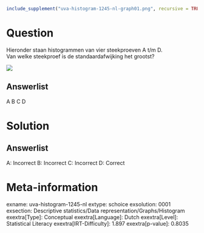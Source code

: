 ```r
include_supplement("uva-histogram-1245-nl-graph01.png", recursive = TRUE)
```

Question
========

Hieronder staan histogrammen van vier steekproeven A t/m D.\
Van welke steekproef is de standaardafwijking het grootst?

![](uva-histogram-1245-nl-graph01.png)

Answerlist
----------

A
B
C
D

Solution
========

Answerlist
----------

A: Incorrect
B: Incorrect
C: Incorrect
D: Correct

Meta-information
================
exname: uva-histogram-1245-nl
extype: schoice
exsolution: 0001
exsection: Descriptive statistics/Data representation/Graphs/Histogram
exextra[Type]: Conceptual
exextra[Language]: Dutch
exextra[Level]: Statistical Literacy
exextra[IRT-Difficulty]: 1.897
exextra[p-value]: 0.8035
